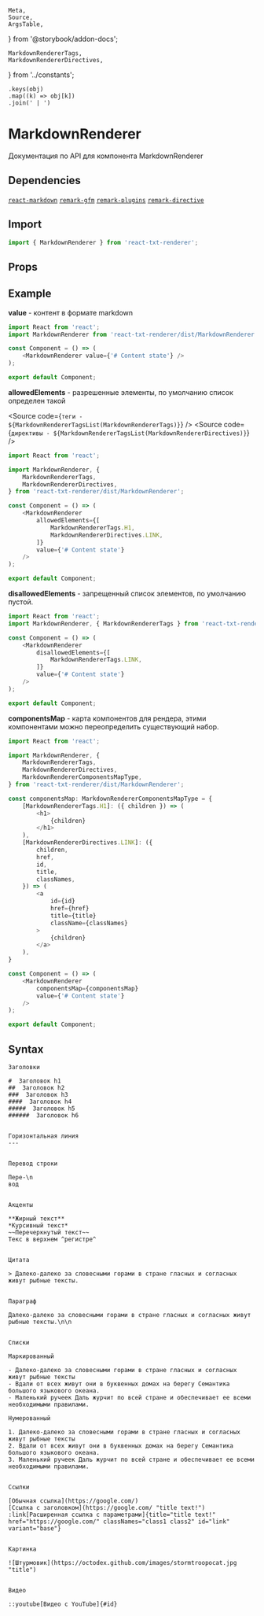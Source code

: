     Meta,
    Source,
    ArgsTable,
} from '@storybook/addon-docs';


    MarkdownRendererTags,
    MarkdownRendererDirectives,
} from '../constants';

    .keys(obj)
    .map((k) => obj[k])
    .join(' | ')

<Meta
    id="MarkdownRenderer"
    title="Components/MarkdownRenderer/Api"
/>

# MarkdownRenderer

Документация по API для компонента MarkdownRenderer

## Dependencies

[`react-markdown`](https://github.com/remarkjs/react-markdown)
[`remark-gfm`](https://github.com/remarkjs/remark-gfm)
[`remark-plugins`](https://github.com/Symbitic/remark-plugins)
[`remark-directive`](https://github.com/remarkjs/remark-directive)

## Import

```typescript
import { MarkdownRenderer } from 'react-txt-renderer';
```

## Props

<ArgsTable of={MarkdownRenderer}/>

## Example

**value** - контент в формате markdown

```typescript jsx
import React from 'react';
import MarkdownRenderer from 'react-txt-renderer/dist/MarkdownRenderer';

const Component = () => (
    <MarkdownRenderer value={'# Content state'} />
);

export default Component;
```

**allowedElements** - разрешенные элементы, по умолчанию список определен такой

<Source code={`теги - ${MarkdownRendererTagsList(MarkdownRendererTags)}`} />
<Source code={`директивы - ${MarkdownRendererTagsList(MarkdownRendererDirectives)}`} />

```typescript jsx
import React from 'react';

import MarkdownRenderer, {
    MarkdownRendererTags,
    MarkdownRendererDirectives,
} from 'react-txt-renderer/dist/MarkdownRenderer';

const Component = () => (
    <MarkdownRenderer
        allowedElements={[
            MarkdownRendererTags.H1,
            MarkdownRendererDirectives.LINK,
        ]}
        value={'# Content state'}
    />
);

export default Component;
```

**disallowedElements** - запрещенный список элементов, по умолчанию пустой.

```typescript jsx
import React from 'react';
import MarkdownRenderer, { MarkdownRendererTags } from 'react-txt-renderer/dist/MarkdownRenderer';

const Component = () => (
    <MarkdownRenderer
        disallowedElements={[
            MarkdownRendererTags.LINK,
        ]}
        value={'# Content state'}
    />
);

export default Component;
```

**componentsMap** - карта компонентов для рендера, этими компонентами можно переопределить существующий набор.

```typescript jsx
import React from 'react';

import MarkdownRenderer, {
    MarkdownRendererTags,
    MarkdownRendererDirectives,
    MarkdownRendererComponentsMapType,
} from 'react-txt-renderer/dist/MarkdownRenderer';

const componentsMap: MarkdownRendererComponentsMapType = {
    [MarkdownRendererTags.H1]: ({ children }) => (
        <h1>
            {children}
        </h1>
    ),
    [MarkdownRendererDirectives.LINK]: ({
        children,
        href,
        id,
        title,
        classNames,
    }) => (
        <a
            id={id}
            href={href}
            title={title}
            className={classNames}
        >
            {children}
        </a>
    ),
}

const Component = () => (
    <MarkdownRenderer
        componentsMap={componentsMap}
        value={'# Content state'}
    />
);

export default Component;
```

## Syntax

```
Заголовки

#  Заголовок h1
##  Заголовок h2
###  Заголовок h3
####  Заголовок h4
#####  Заголовок h5
######  Заголовок h6


Горизонтальная линия
---


Перевод строки

Пере-\n
вод


Акценты

**Жирный текст**
*Курсивный текст*
~~Перечеркнутый текст~~
Текс в верхнем ^регистре^


Цитата

> Далеко-далеко за словесными горами в стране гласных и согласных живут рыбные тексты.


Параграф

Далеко-далеко за словесными горами в стране гласных и согласных живут рыбные тексты.\n\n


Списки

Маркированный

- Далеко-далеко за словесными горами в стране гласных и согласных живут рыбные тексты
- Вдали от всех живут они в буквенных домах на берегу Семантика большого языкового океана.
- Маленький ручеек Даль журчит по всей стране и обеспечивает ее всеми необходимыми правилами.

Нумерованный

1. Далеко-далеко за словесными горами в стране гласных и согласных живут рыбные тексты
2. Вдали от всех живут они в буквенных домах на берегу Семантика большого языкового океана.
3. Маленький ручеек Даль журчит по всей стране и обеспечивает ее всеми необходимыми правилами.


Ссылки

[Обычная ссылка](https://google.com/)
[Ссылка с заголовком](https://google.com/ "title text!")
:link[Расширенная ссылка с параметрами]{title="title text!" href="https://google.com/" classNames="class1 class2" id="link" variant="base"}


Картинка

![Штурмовик](https://octodex.github.com/images/stormtroopocat.jpg "title")


Видео

::youtube[Видео с YouTube]{#id}
```
